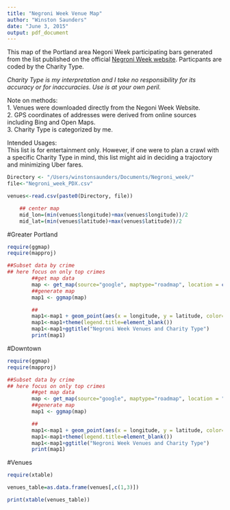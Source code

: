 ```yaml
---
title: "Negroni Week Venue Map"
author: "Winston Saunders"
date: "June 3, 2015"
output: pdf_document
---
```


This map of the Portland area Negoni Week participating bars generated from the list published on the official [Negroni Week website](negroniweek.com).  Particpants are coded by the Charity Type.

_Charity Type is my interpretation and I take no responsibility for its accuracy or for inaccuracies. Use is at your own peril._

Note on methods:  
1.  Venues were downloaded directly from the Negoni Week Website.  
2.  GPS coordinates of addresses were derived from online sources including Bing and Open Maps.  
3.  Charity Type is categorized by me.  

Intended Usages:  
This list is for entertainment only. However, if one were to plan a crawl with a specific Charity Type in mind, this list might aid in deciding a trajoctory and minimizing Uber fares. 

```r
Directory <- "/Users/winstonsaunders/Documents/Negroni_week/"
file<-"Negroni_week_PDX.csv"

venues<-read.csv(paste0(Directory, file))

    ## center map
    mid_lon=(min(venues$longitude)+max(venues$longitude))/2
    mid_lat=(min(venues$latitude)+max(venues$latitude))/2


```

#Greater Portland   

```r
require(ggmap)
require(mapproj)

##Subset data by crime
## here focus on only top crimes
        ##get map data
        map <- get_map(source="google", maptype="roadmap", location = c(lon = mid_lon, lat = mid_lat), zoom = 12)
        ##generate map
        map1 <- ggmap(map) 

        ## 
        map1<-map1 + geom_point(aes(x = longitude, y = latitude, color=factor(Type)), data = venues, alpha = .8, size = 4) 
        map1<-map1+theme(legend.title=element_blank())
        map1<-map1+ggtitle("Negroni Week Venues and Charity Type")
        print(map1)
```

#Downtown

```r
require(ggmap)
require(mapproj)

##Subset data by crime
## here focus on only top crimes
        ##get map data
        map <- get_map(source="google", maptype="roadmap", location = "Portland", zoom = 14)
        ##generate map
        map1 <- ggmap(map) 

        ## 
        map1<-map1 + geom_point(aes(x = longitude, y = latitude, color=factor(Type)), data = venues, alpha = .8, size = 4) 
        map1<-map1+theme(legend.title=element_blank())
        map1<-map1+ggtitle("Negroni Week Venues and Charity Type")
        print(map1)
```

#Venues   



```r

require(xtable)

venues_table=as.data.frame(venues[,c(1,3)])

print(xtable(venues_table))  
```